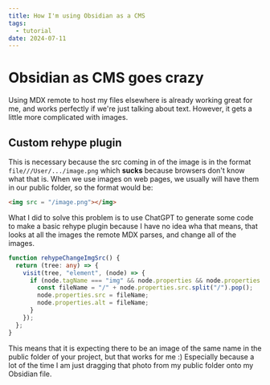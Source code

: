```yaml
---
title: How I'm using Obsidian as a CMS
tags:
  - tutorial
date: 2024-07-11
---
```

# Obsidian as CMS goes crazy

Using MDX remote to host my files elsewhere is already working great for me, and works perfectly if we're just talking about text. However, it gets a little more complicated with images.

## Custom rehype plugin
This is necessary because the src coming in of the image is in the format `file///User/.../image.png` which **sucks** because browsers don't know what that is. When we use images on web pages, we usually will have them in our public folder, so the format would be:
```html
<img src = "/image.png"></img>
```
What I did to solve this problem is to use ChatGPT to generate some code to make a basic rehype plugin because I have no idea wha that means, that looks at all the images the remote MDX parses, and change all of the images.

```ts
function rehypeChangeImgSrc() {
  return (tree: any) => {
    visit(tree, "element", (node) => {
      if (node.tagName === "img" && node.properties && node.properties.src) {
        const fileName = "/" + node.properties.src.split("/").pop();
        node.properties.src = fileName;
        node.properties.alt = fileName;
      }
    });
  };
}
```

This means that it is expecting there to be an image of the same name in the public folder of your project, but that works for me :) Especially because a lot of the time I am just dragging that photo from my public folder onto my Obsidian file.